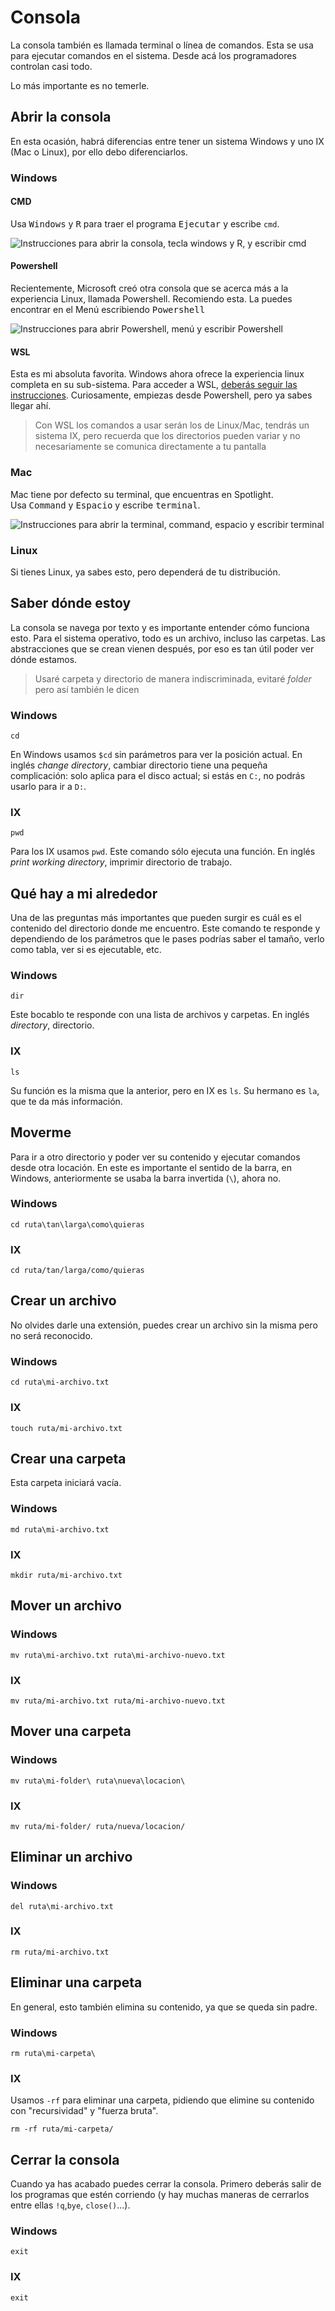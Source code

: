 
# Consola

La consola también es llamada terminal o línea de comandos. Esta se usa para ejecutar comandos en el sistema.
Desde acá los programadores controlan casi todo.

Lo más importante es no temerle.

## Abrir la consola

En esta ocasión, habrá diferencias entre tener un sistema Windows y uno IX (Mac o Linux), por ello debo diferenciarlos.

### Windows

#### CMD

Usa <kbd>Windows</kbd> y <kbd>R</kbd> para traer el programa <samp>Ejecutar</samp> y escribe `cmd`.

<Image
  src="/consola/windows-r-cmd.png"
  width={440}
  height={308}
  alt="Instrucciones para abrir la consola, tecla windows y R, y escribir cmd"
/>

#### Powershell

Recientemente, Microsoft creó otra consola que se acerca más a la experiencia Linux, llamada Powershell. Recomiendo esta.
La puedes encontrar en el Menú escribiendo <samp>Powershell</samp>

<Image
  src="/consola/powershell.png"
  width={805}
  height={337}
  alt="Instrucciones para abrir Powershell, menú y escribir Powershell"
/>

#### WSL

Esta es mi absoluta favorita. Windows ahora ofrece la experiencia linux completa en su sub-sistema. Para acceder a WSL, [deberás seguir las instrucciones](https://docs.microsoft.com/es-es/windows/wsl/install). Curiosamente, empiezas desde Powershell, pero ya sabes llegar ahí.

> Con WSL los comandos a usar serán los de Linux/Mac, tendrás un sistema IX, pero recuerda que los directorios pueden variar y no necesariamente se comunica directamente a tu pantalla

### Mac

Mac tiene por defecto su terminal, que encuentras en Spotlight.  
Usa <kbd>Command</kbd> y <kbd>Espacio</kbd> y escribe <samp>terminal</samp>.

<Image
  src="/consola/terminal.png"
  width={512}
  height={71}
  alt="Instrucciones para abrir la terminal, command, espacio y escribir terminal"
/>

### Linux

Si tienes Linux, ya sabes esto, pero dependerá de tu distribución.

## Saber dónde estoy

La consola se navega por texto y es importante entender cómo funciona esto. Para el sistema operativo, todo es un archivo, incluso las carpetas. Las abstracciones que se crean vienen después, por eso es tan útil poder ver dónde estamos.

> Usaré carpeta y directorio de manera indiscriminada, evitaré _folder_ pero así también le dicen

### Windows

```
cd
```

En Windows usamos `$cd` sin parámetros para ver la posición actual. En inglés _change directory_, cambiar directorio tiene una pequeña complicación: solo aplica para el disco actual; si estás en `C:`, no podrás usarlo para ir a `D:`.

### IX

```
pwd
```

Para los IX usamos `pwd`. Este comando sólo ejecuta una función. En inglés _print working directory_, imprimir directorio de trabajo.

## Qué hay a mi alrededor

Una de las preguntas más importantes que pueden surgir es cuál es el contenido del directorio donde me encuentro. Este comando te responde y dependiendo de los parámetros que le pases podrías saber el tamaño, verlo como tabla, ver si es ejecutable, etc.

### Windows

```
dir
```

Este bocablo te responde con una lista de archivos y carpetas. En inglés _directory_, directorio.

### IX

```
ls
```

Su función es la misma que la anterior, pero en IX es `ls`. Su hermano es `la`, que te da más información.

## Moverme

Para ir a otro directorio y poder ver su contenido y ejecutar comandos desde otra locación. En este es importante el sentido de la barra, en Windows, anteriormente se usaba la barra invertida (`\`), ahora no.

### Windows

```
cd ruta\tan\larga\como\quieras

```

### IX

```
cd ruta/tan/larga/como/quieras

```

## Crear un archivo

No olvides darle una extensión, puedes crear un archivo sin la misma pero no será reconocido.

### Windows

```
cd ruta\mi-archivo.txt
```

### IX

```
touch ruta/mi-archivo.txt
```

## Crear una carpeta

Esta carpeta iniciará vacía.

### Windows

```
md ruta\mi-archivo.txt
```

### IX

```
mkdir ruta/mi-archivo.txt
```

## Mover un archivo

### Windows

```
mv ruta\mi-archivo.txt ruta\mi-archivo-nuevo.txt
```

### IX

```
mv ruta/mi-archivo.txt ruta/mi-archivo-nuevo.txt
```

## Mover una carpeta

### Windows

```
mv ruta\mi-folder\ ruta\nueva\locacion\
```

### IX

```
mv ruta/mi-folder/ ruta/nueva/locacion/
```

## Eliminar un archivo

### Windows

```
del ruta\mi-archivo.txt
```

### IX

```
rm ruta/mi-archivo.txt
```

## Eliminar una carpeta

En general, esto también elimina su contenido, ya que se queda sin padre.

### Windows

```
rm ruta\mi-carpeta\
```

### IX

Usamos `-rf` para eliminar una carpeta, pidiendo que elimine su contenido con "recursividad" y "fuerza bruta".

```
rm -rf ruta/mi-carpeta/
```

## Cerrar la consola

Cuando ya has acabado puedes cerrar la consola. Primero deberás salir de los programas que estén corriendo (y hay muchas maneras de cerrarlos entre ellas `!q`,`bye`, `close()`...). 

### Windows

```
exit
```

### IX

```
exit
```
